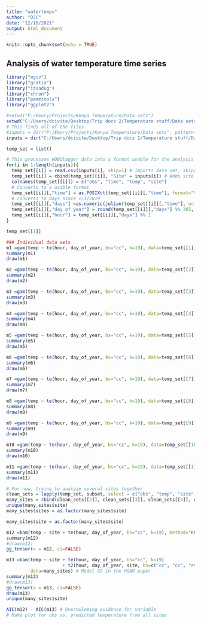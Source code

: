 ---
title: "watertemps"
author: "DJC"
date: "12/10/2021"
output: html_document
---

```{r setup, include=FALSE}
knitr::opts_chunk$set(echo = TRUE)
```

## Analysis of water temperature time series



```{r packages}

library("mgcv")
library("gratia")
library("itsadug")
library("chron")
library("pammtools")
library("ggplot2")

```


```{r import_data}

#setwd("P:/Emory/Projects/Kenya Temperature/Data sets")
setwd("C:/Users/dcivite/Desktop/Trip docs 2/Temperature stuff/Data sets")
# This finds all of the files
#inputs = dir("P:/Emory/Projects/Kenya Temperature/Data sets", pattern=".csv")
inputs = dir("C:/Users/dcivite/Desktop/Trip docs 2/Temperature stuff/Data sets", pattern=".csv")

temp_set = list()

# This processes HOBOlogger data into a format usable for the analysis
for(i in 1:length(inputs)){
  temp_set[[i]] = read.csv(inputs[i], skip=1) # imports data set, skipping over HOBO-logger formatting
  temp_set[[i]] = cbind(temp_set[[i]], "Site" = inputs[i]) # Adds site name
  colnames(temp_set[[i]]) = c("obs", "time", "temp", "site")
  # Converts to a usable format
  temp_set[[i]][,"time"] = as.POSIXct(temp_set[[i]][,"time"], format="%m/%d/%Y %H:%M")
  # converts to days since 1/1/2019
  temp_set[[i]][,"days"] =as.numeric(julian(temp_set[[i]][,"time"], origin="0018-01-01 LMT"))
  temp_set[[i]][,"day_of_year"] = round(temp_set[[i]][,"days"] %% 365, digits=0)
  temp_set[[i]][,"hour"] = temp_set[[i]][,"days"] %% 1
}

temp_set[[1]]

```

```{r GAMMs}

### Individual data sets
m1 =gam(temp ~ te(hour, day_of_year, bs="cc", k=19), data=temp_set[[1]])
summary(m1)
draw(m1)

m2 =gam(temp ~ te(hour, day_of_year, bs="cc", k=19), data=temp_set[[2]])
summary(m2)
draw(m2)

m3 =gam(temp ~ te(hour, day_of_year, bs="cc", k=19), data=temp_set[[3]])
summary(m3)
draw(m3)

m4 =gam(temp ~ te(hour, day_of_year, bs="cc", k=19), data=temp_set[[4]])
summary(m4)
draw(m4)

m5 =gam(temp ~ te(hour, day_of_year, bs="cc", k=19), data=temp_set[[5]])
summary(m5)
draw(m5)

m6 =gam(temp ~ te(hour, day_of_year, bs="cc", k=19), data=temp_set[[6]])
summary(m6)
draw(m6)

m7 =gam(temp ~ te(hour, day_of_year, bs="cc", k=19), data=temp_set[[7]])
summary(m7)
draw(m7)

m8 =gam(temp ~ te(hour, day_of_year, bs="cc", k=19), data=temp_set[[8]])
summary(m8)
draw(m8)

m9 =gam(temp ~ te(hour, day_of_year, bs="cc", k=19), data=temp_set[[9]])
summary(m9)
draw(m9)

m10 =gam(temp ~ te(hour, day_of_year, bs="cc", k=19), data=temp_set[[10]])
summary(m10)
draw(m10)

m11 =gam(temp ~ te(hour, day_of_year, bs="cc", k=19), data=temp_set[[11]])
summary(m11)
draw(m11)

```

```{r}
# For now, trying to analyze several sites together
clean_sets = lapply(temp_set, subset, select = c("obs", "temp", "site", "hour", "day_of_year"))
many_sites = rbind(clean_sets[[2]], clean_sets[[3]], clean_sets[[4]], clean_sets[[5]], clean_sets[[7]],  clean_sets[[10]])
unique(many_sites$site)
many_sites$sites = as.factor(many_sites$site)

```

```{r}
many_sites$site = as.factor(many_sites$site)

m12 =bam(temp ~ site + te(hour, day_of_year, bs="cc", k=19), method="REML", data=many_sites) # Model G in the HGAM paper
summary(m12)
#draw(m12)
gg_tensor(x = m12, ci=FALSE)

m13 =bam(temp ~ site + te(hour, day_of_year, bs="cc", k=19)
                     + t2(hour, day_of_year, site, bs=c("cc", "cc", "re"), k=c(10, 10, 7), m=2, full=TRUE), method="REML",
         data=many_sites) # Model GS in the HGAM paper
summary(m13)
#draw(m13)
gg_tensor(x = m13, ci=FALSE)
draw(m13)
unique(many_sites$site)

AIC(m12) - AIC(m13) # Overhwleming evidence for variable 
# Make plot for obs vs. predicted temperature from all sites

```


